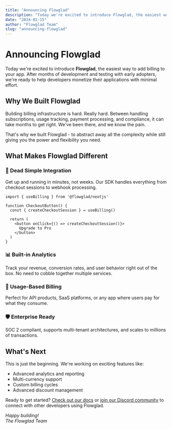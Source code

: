 ```yaml
---
title: "Announcing Flowglad"
description: "Today we're excited to introduce Flowglad, the easiest way to add billing to your app."
date: "2024-01-15"
author: "Flowglad Team"
slug: "announcing-flowglad"
---
```


# Announcing Flowglad

Today we're excited to introduce **Flowglad**, the easiest way to add billing to your app. After months of development and testing with early adopters, we're ready to help developers monetize their applications with minimal effort.

## Why We Built Flowglad

Building billing infrastructure is hard. Really hard. Between handling subscriptions, usage tracking, payment processing, and compliance, it can take months to get right. We've been there, and we know the pain.

That's why we built Flowglad - to abstract away all the complexity while still giving you the power and flexibility you need.

## What Makes Flowglad Different

### 🚀 **Dead Simple Integration**

Get up and running in minutes, not weeks. Our SDK handles everything from checkout sessions to webhook processing.

```tsx
import { useBilling } from '@flowglad/nextjs'

function CheckoutButton() {
  const { createCheckoutSession } = useBilling()
  
  return (
    <button onClick={() => createCheckoutSession()}>
      Upgrade to Pro
    </button>
  )
}
```

### 📊 **Built-in Analytics**

Track your revenue, conversion rates, and user behavior right out of the box. No need to cobble together multiple services.

### 🔄 **Usage-Based Billing**

Perfect for API products, SaaS platforms, or any app where users pay for what they consume.

### 🛡️ **Enterprise Ready**

SOC 2 compliant, supports multi-tenant architectures, and scales to millions of transactions.

## What's Next

This is just the beginning. We're working on exciting features like:

- Advanced analytics and reporting
- Multi-currency support
- Custom billing cycles
- Advanced discount management

Ready to get started? [Check out our docs](/docs) or [join our Discord community](/join-discord) to connect with other developers using Flowglad.

*Happy building!*  
*The Flowglad Team*